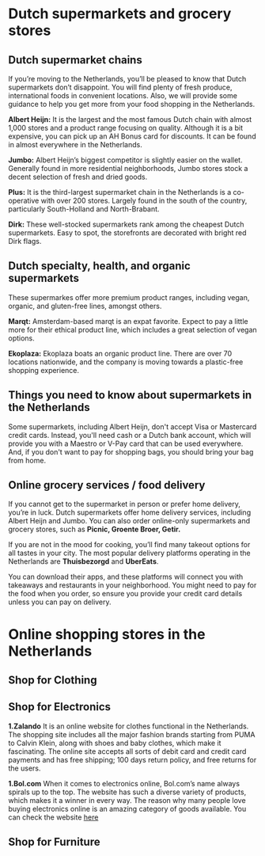 # Dutch supermarkets and grocery stores
## Dutch supermarket chains 
If you’re moving to the Netherlands, you’ll be pleased to know that Dutch supermarkets don’t disappoint. You will find plenty of fresh produce, international foods in convenient locations. Also, we will provide some guidance to help you get more from your food shopping in the Netherlands.  

**Albert Heijn:** It is the largest and the most famous Dutch chain with almost 1,000 stores and a product range focusing on quality. Although it is a bit expensive, you can pick up an AH Bonus card for discounts. It can be found in almost everywhere in the Netherlands. 

**Jumbo:** Albert Heijn’s biggest competitor is slightly easier on the wallet. Generally found in more residential neighborhoods, Jumbo stores stock a decent selection of fresh and dried goods.

**Plus:** It is the third-largest supermarket chain in the Netherlands is a co-operative with over 200 stores. Largely found in the south of the country, particularly South-Holland and North-Brabant.

**Dirk:** These well-stocked supermarkets rank among the cheapest Dutch supermarkets. Easy to spot, the storefronts are decorated with bright red Dirk flags.

## Dutch specialty, health, and organic supermarkets
These supermarkes offer more premium product ranges, including vegan, organic, and gluten-free lines, amongst others. 

**Marqt:** Amsterdam-based marqt is an expat favorite. Expect to pay a little more for their ethical product line, which includes a great selection of vegan options. 

**Ekoplaza:** Ekoplaza boats an organic product line. There are over 70 locations nationwide, and the company is moving towards a plastic-free shopping experience.

## Things you need to know about supermarkets in the Netherlands

Some supermarkets, including Albert Heijn, don't accept Visa or Mastercard credit cards. Instead, you'll need cash or a Dutch bank account, which will provide you with a Maestro or V-Pay card that can be used everywhere. And, if you don't want to pay for shopping bags, you should bring your bag from home.

## Online grocery services / food delivery 
If you cannot get to the supermarket in person or prefer home delivery, you’re in luck. Dutch supermarkets offer home delivery services, including Albert Heijn and Jumbo. You can also order online-only supermarkets and grocery stores, such as **Picnic, Groente Broer, Getir.**  

If you are not in the mood for cooking, you’ll find many takeout options for all tastes in your city. The most popular delivery platforms operating in the Netherlands are **Thuisbezorgd** and **UberEats**. 

You can download their apps, and these platforms will connect you with takeaways and restaurants in your neighborhood. You might need to pay for the food when you order, so ensure you provide your credit card details unless you can pay on delivery. 
# Online shopping stores in the Netherlands
## Shop for Clothing

## Shop for Electronics 
**1.Zalando** 
It is an online website for clothes functional in the Netherlands. The shopping site includes all the major fashion brands starting from PUMA to Calvin Klein, along with shoes and baby clothes, which make it fascinating. The online site accepts all sorts of debit card and credit card payments and has free shipping; 100 days return policy, and free returns for the users. 

**1.Bol.com** 
When it comes to electronics online, Bol.com’s name always spirals up to the top. The website has such a diverse variety of products, which makes it a winner in every way. The reason why many people love buying electronics online is an amazing category of goods available. You can check the website [here](https://www.bol.com/nl/nl/) 

## Shop for Furniture 
